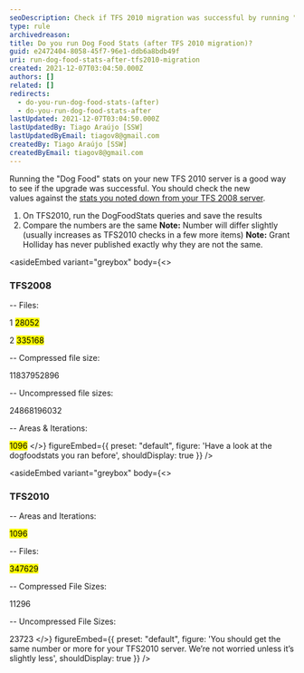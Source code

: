 ```yaml
---
seoDescription: Check if TFS 2010 migration was successful by running "Dog Food" stats and comparing numbers with previous results.
type: rule
archivedreason:
title: Do you run Dog Food Stats (after TFS 2010 migration)?
guid: e2472404-8058-45f7-96e1-ddb6a8bdb49f
uri: run-dog-food-stats-after-tfs2010-migration
created: 2021-12-07T03:04:50.000Z
authors: []
related: []
redirects:
  - do-you-run-dog-food-stats-(after)
  - do-you-run-dog-food-stats-after
lastUpdated: 2021-12-07T03:04:50.000Z
lastUpdatedBy: Tiago Araújo [SSW]
lastUpdatedByEmail: tiagov8@gmail.com
createdBy: Tiago Araújo [SSW]
createdByEmail: tiagov8@gmail.com
---
```


Running the "Dog Food" stats on your new TFS 2010 server is a good way to see if the upgrade was successful. You should check the new values against the [stats you noted down from your TFS 2008 server](/do-you-run-your-dog-food-stats-before1).
1. On TFS2010, run the DogFoodStats queries and save the results
2. Compare the numbers are the same
   **Note:** Number will differ slightly (usually increases as TFS2010 checks in a few more items)
   **Note:** Grant Holliday has never published exactly why they are not the same.

<asideEmbed
  variant="greybox"
  body={<>
    
### TFS2008

-- Files:

1 <mark>28052</mark>

2 <mark>335168</mark>

-- Compressed file size:

11837952896

-- Uncompressed file sizes:

24868196032

-- Areas & Iterations:

<mark>1096</mark>
  </>}
  figureEmbed={{
    preset: "default",
    figure: 'Have a look at the dogfoodstats you ran before',
    shouldDisplay: true
  }}
/>

<asideEmbed
  variant="greybox"
  body={<>
    
### TFS2010

-- Areas and Iterations:

<mark>1096</mark>

-- Files:

<mark>347629</mark>

-- Compressed File Sizes:

11296

-- Uncompressed File Sizes:

23723
  </>}
  figureEmbed={{
    preset: "default",
    figure: 'You should get the same number or more for your TFS2010 server. We’re not worried unless it’s slightly less',
    shouldDisplay: true
  }}
/>
